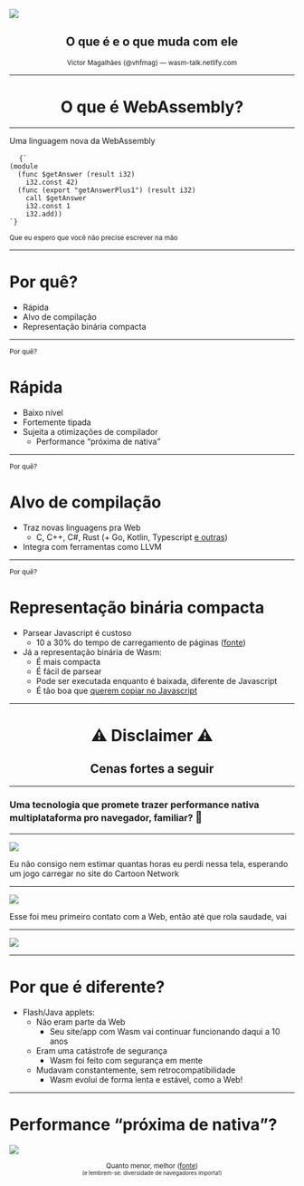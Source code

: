 
<Head>
  <title>WebAssembly – o que é e o que muda com ele</title>

  <link rel="canonical" href="http://wasm-talk.netlify.com" />

  <meta name="twitter:card" content="summary_large_image" />
  <meta name="twitter:site" content="@vhfmag" />
  <meta
    property="twitter:image"
    content="https://wasm-talk.netlify.com/assets/card.png"
  />

  <meta
    property="og:image"
    content="https://wasm-talk.netlify.com/assets/card.png"
  />
</Head>

![](./assets/images/web-assembly-logo.svg)

<center>

## O que é e o que muda com ele

<p><small>Victor Magalhães (@vhfmag) — wasm-talk.netlify.com</small></p>

</center>

---


<center>

# O que é WebAssembly?

</center>

---

Uma linguagem nova da WebAssembly

<pre>
  <code>{`
(module
  (func $getAnswer (result i32)
    i32.const 42)
  (func (export "getAnswerPlus1") (result i32)
    call $getAnswer
    i32.const 1
    i32.add))
`}</code>
</pre>

<Appear>
  <p>
    <small>Que eu espero que você não precise escrever na mão</small>
  </p>
</Appear>

---

# Por quê?

- Rápida
- Alvo de compilação
- Representação binária compacta

---

<small>Por quê?</small>

# Rápida

- Baixo nível
- Fortemente tipada
- Sujeita a otimizações de compilador
  - Performance <q>próxima de nativa</q>

---

<small>Por quê?</small>

# Alvo de compilação

- Traz novas linguagens pra Web
  - C, C++, C#, Rust (+ Go, Kotlin, Typescript [e outras](https://github.com/appcypher/awesome-wasm-langs))
- Integra com ferramentas como LLVM

---

<small>Por quê?</small>

# Representação binária compacta

- Parsear Javascript é custoso
  - 10 a 30% do tempo de carregamento de páginas ([fonte](https://medium.com/@addyosmani/the-cost-of-javascript-in-2018-7d8950fbb5d4))
- Já a representação binária de Wasm:
  - É mais compacta
  - É fácil de parsear
  - Pode ser executada enquanto é baixada, diferente de Javascript
  - É tão boa que [querem copiar no Javascript](https://github.com/tc39/proposal-binary-ast#faq)

---


<center>

# ⚠ Disclaimer ⚠

## Cenas fortes a seguir

</center>

---

### Uma tecnologia que promete trazer performance nativa multiplataforma pro navegador, familiar? <big>🤔</big>

---

![](./assets/images/shockwave.gif)

<Notes>
  Eu não consigo nem estimar quantas horas eu perdi nessa tela, esperando um
  jogo carregar no site do Cartoon Network
</Notes>

---

![](./assets/images/java-applet.jpg)

<Notes>
  Esse foi meu primeiro contato com a Web, então até que rola saudade, vai
</Notes>

---

![](./assets/images/unsupported-plugin.png)

---

# Por que é diferente?

- Flash/Java applets:
  - Não eram parte da Web
    - Seu site/app com Wasm vai continuar funcionando daqui a 10 anos
  - Eram uma catástrofe de segurança
    - Wasm foi feito com segurança em mente
  - Mudavam constantemente, sem retrocompatibilidade
    - Wasm evolui de forma lenta e estável, como a Web!

---

# Performance <q>próxima de nativa</q>?

![](./assets/images/benchmark-wasm-native.png)

<center>
  <small>
    Quanto menor, melhor (<a href="https://arxiv.org/abs/1901.09056">fonte</a>)
    <br />
    <small>(e lembrem-se: diversidade de navegadores importa!)</small>
  </small>
</center>
